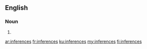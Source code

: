 ==English==

===Noun===
{{head|en|plural}}

# {{plural of|inference|lang=en}}

[[ar:inferences]]
[[fr:inferences]]
[[ku:inferences]]
[[my:inferences]]
[[fi:inferences]]